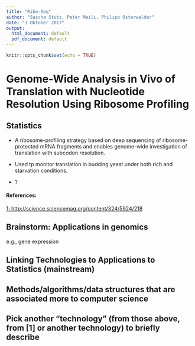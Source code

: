 ---
title: "Ribo-Seq"
author: "Sascha Stutz, Peter Meili, Philipp Osterwalder"
date: "3 Oktober 2017"
output:
  html_document: default
  pdf_document: default
---

```{r setup, include=FALSE}
knitr::opts_chunk$set(echo = TRUE)
```

# Genome-Wide Analysis in Vivo of Translation with Nucleotide Resolution Using Ribosome Profiling

## Statistics

- A ribosome-profiling strategy based on deep sequencing of ribosome-protected mRNA fragments and enables genome-wide investigation of translation with subcodon resolution. 

- Used tp monitor translation in budding yeast under both rich and starvation conditions. 

- ?


#### References:
[1: http://science.sciencemag.org/content/324/5924/218](http://science.sciencemag.org/content/324/5924/218)

## Brainstorm: Applications in genomics

e.g., gene expression

## Linking Technologies to Applications to Statistics (mainstream)

## Methods/algorithms/data structures that are associated more to computer science

## Pick another "technology" (from those above, from [1] or another technology) to briefly describe

